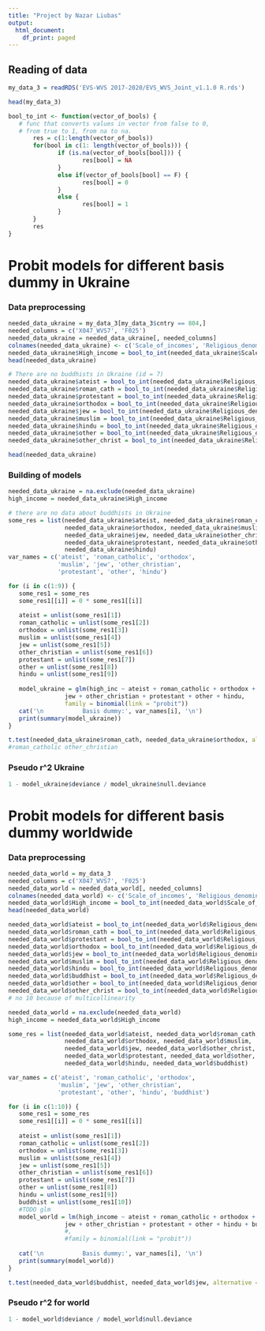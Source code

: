 ---
title: "Project by Nazar Liubas"
output:
  html_document:
    df_print: paged
---
## Reading of data
```{r}
my_data_3 = readRDS('EVS-WVS 2017-2020/EVS_WVS_Joint_v1.1.0 R.rds')
```

```{r}
head(my_data_3)
```


```{r}
bool_to_int <- function(vector_of_bools) {
   # func that converts values in vector from false to 0,
   # from true to 1, from na to na.
       res = c(1:length(vector_of_bools))
       for(bool in c(1: length(vector_of_bools))) {
              if (is.na(vector_of_bools[bool])) {
                     res[bool] = NA
              }
              else if(vector_of_bools[bool] == F) {
                     res[bool] = 0
              }
              else {
                     res[bool] = 1
              }
       }
       res
}
```



# Probit models for different basis dummy in Ukraine

### Data preprocessing
```{r}
needed_data_ukraine = my_data_3[my_data_3$cntry == 804,]
needed_columns = c('X047_WVS7', 'F025')
needed_data_ukraine = needed_data_ukraine[, needed_columns]
colnames(needed_data_ukraine) <- c('Scale_of_incomes', 'Religious_denomination')
needed_data_ukraine$High_income = bool_to_int(needed_data_ukraine$Scale_of_incomes > 5)
head(needed_data_ukraine)
```

```{r}
# There are no buddhists in Ukraine (id = 7)
needed_data_ukraine$ateist = bool_to_int(needed_data_ukraine$Religious_denomination == 0)
needed_data_ukraine$roman_cath = bool_to_int(needed_data_ukraine$Religious_denomination == 1)
needed_data_ukraine$protestant = bool_to_int(needed_data_ukraine$Religious_denomination == 2)
needed_data_ukraine$orthodox = bool_to_int(needed_data_ukraine$Religious_denomination == 3)
needed_data_ukraine$jew = bool_to_int(needed_data_ukraine$Religious_denomination == 4)
needed_data_ukraine$muslim = bool_to_int(needed_data_ukraine$Religious_denomination == 5)
needed_data_ukraine$hindu = bool_to_int(needed_data_ukraine$Religious_denomination == 6)
needed_data_ukraine$other = bool_to_int(needed_data_ukraine$Religious_denomination == 9)
needed_data_ukraine$other_christ = bool_to_int(needed_data_ukraine$Religious_denomination == 8)

head(needed_data_ukraine)
```
### Building of models
```{r}

needed_data_ukraine = na.exclude(needed_data_ukraine)
high_income = needed_data_ukraine$High_income

# there are no data about buddhists in Ukraine
some_res = list(needed_data_ukraine$ateist, needed_data_ukraine$roman_cath,
                needed_data_ukraine$orthodox, needed_data_ukraine$muslim,
                needed_data_ukraine$jew, needed_data_ukraine$other_christ,
                needed_data_ukraine$protestant, needed_data_ukraine$other,
                needed_data_ukraine$hindu)
var_names = c('ateist', 'roman_catholic', 'orthodox',
              'muslim', 'jew', 'other_christian',
              'protestant', 'other', 'hindu')

for (i in c(1:9)) {
   some_res1 = some_res
   some_res1[[i]] = 0 * some_res1[[i]]
   
   ateist = unlist(some_res1[1])
   roman_catholic = unlist(some_res1[2])
   orthodox = unlist(some_res1[3])
   muslim = unlist(some_res1[4])
   jew = unlist(some_res1[5])
   other_christian = unlist(some_res1[6])
   protestant = unlist(some_res1[7])
   other = unlist(some_res1[8])
   hindu = unlist(some_res1[9])
   
   model_ukraine = glm(high_inc ~ ateist + roman_catholic + orthodox + muslim +
                jew + other_christian + protestant + other + hindu,
                family = binomial(link = "probit"))
   cat('\n           Basis dummy:', var_names[i], '\n')
   print(summary(model_ukraine))
}
```
```{r}
t.test(needed_data_ukraine$roman_cath, needed_data_ukraine$orthodox, alternative = 'l')
#roman_catholic other_christian
```


### Pseudo r^2 Ukraine
```{r}
1 - model_ukraine$deviance / model_ukraine$null.deviance
```





# Probit models for different basis dummy worldwide

### Data preprocessing
```{r}
needed_data_world = my_data_3
needed_columns = c('X047_WVS7', 'F025')
needed_data_world = needed_data_world[, needed_columns]
colnames(needed_data_world) <- c('Scale_of_incomes', 'Religious_denomination')
needed_data_world$High_income = bool_to_int(needed_data_world$Scale_of_incomes > 5)
head(needed_data_world)
```

```{r}
needed_data_world$ateist = bool_to_int(needed_data_world$Religious_denomination == 0)
needed_data_world$roman_cath = bool_to_int(needed_data_world$Religious_denomination == 1)
needed_data_world$protestant = bool_to_int(needed_data_world$Religious_denomination == 2)
needed_data_world$orthodox = bool_to_int(needed_data_world$Religious_denomination == 3)
needed_data_world$jew = bool_to_int(needed_data_world$Religious_denomination == 4)
needed_data_world$muslim = bool_to_int(needed_data_world$Religious_denomination == 5)
needed_data_world$hindu = bool_to_int(needed_data_world$Religious_denomination == 6)
needed_data_world$buddhist = bool_to_int(needed_data_world$Religious_denomination == 7)
needed_data_world$other = bool_to_int(needed_data_world$Religious_denomination == 9)
needed_data_world$other_christ = bool_to_int(needed_data_world$Religious_denomination == 8)
# no 10 because of multicollinearity 
```



```{r}
needed_data_world = na.exclude(needed_data_world)
high_income = needed_data_world$High_income

some_res = list(needed_data_world$ateist, needed_data_world$roman_cath,
                needed_data_world$orthodox, needed_data_world$muslim,
                needed_data_world$jew, needed_data_world$other_christ,
                needed_data_world$protestant, needed_data_world$other,
                needed_data_world$hindu, needed_data_world$buddhist)

var_names = c('ateist', 'roman_catholic', 'orthodox',
              'muslim', 'jew', 'other_christian',
              'protestant', 'other', 'hindu', 'buddhist')

for (i in c(1:10)) {
   some_res1 = some_res
   some_res1[[i]] = 0 * some_res1[[i]]
   
   ateist = unlist(some_res1[1])
   roman_catholic = unlist(some_res1[2])
   orthodox = unlist(some_res1[3])
   muslim = unlist(some_res1[4])
   jew = unlist(some_res1[5])
   other_christian = unlist(some_res1[6])
   protestant = unlist(some_res1[7])
   other = unlist(some_res1[8])
   hindu = unlist(some_res1[9])
   buddhist = unlist(some_res1[10])
   #TODO glm
   model_world = lm(high_income ~ ateist + roman_catholic + orthodox + muslim +
                jew + other_christian + protestant + other + hindu + buddhist)#,
                #,
                #family = binomial(link = "probit"))
   
   cat('\n           Basis dummy:', var_names[i], '\n')
   print(summary(model_world))
}
```
```{r}
t.test(needed_data_world$buddhist, needed_data_world$jew, alternative = 'l')
```


### Pseudo r^2 for world
```{r}
1 - model_world$deviance / model_world$null.deviance
```
